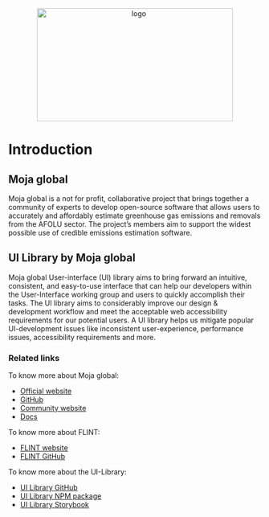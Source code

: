 
<Meta title="Introduction"/>

<center>
<img src="/moja-global-icon.jpg" alt="logo" height="225" width="390"/>
</center>

#
# Introduction 

## Moja global

Moja global is a not for profit, collaborative project that brings together a community of experts to develop open-source software that allows users to accurately and affordably estimate greenhouse gas emissions and removals from the AFOLU sector. The project’s members aim to support the widest possible use of credible emissions estimation software.

## UI Library by Moja global

Moja global User-interface (UI) library aims to bring forward an intuitive, consistent, and easy-to-use interface that can help our developers within the User-Interface working group and users to quickly accomplish their tasks. The UI library aims to considerably improve our design & development workflow and meet the acceptable web accessibility requirements for our potential users. A UI library helps us mitigate popular UI-development issues like inconsistent user-experience, performance issues, accessibility requirements and more.

### Related links

To know more about Moja global:

- [Official website](https://moja.global/)
- [GitHub](https://github.com/moja-global)
- [Community website](https://community.moja.global/)
- [Docs](https://docs.moja.global/en/master/)

To know more about FLINT:

- [FLINT website](https://flint-ui.vercel.app)
- [FLINT GitHub](https://github.com/moja-global/FLINT)

To know more about the UI-Library:

- [UI Library GitHub](https://github.com/moja-global/ui-library)
- [UI Library NPM package](https://www.npmjs.com/package/@moja-global/mojaglobal-ui)
- [UI Library Storybook](https://moja-global-ui-library.vercel.app/)

